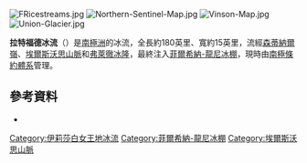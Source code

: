 [[Image:FRicestreams.jpg|thumb]]
[[Image:Northern-Sentinel-Map.jpg|thumb]]
[[Image:Vinson-Map.jpg|thumb]]
[[Image:Union-Glacier.jpg|thumb]]

{{Coord|79|00|S|81|00|W||display=title}}

'''拉特福德冰流'''（{{lang-en|Rutford Ice Stream}}）是[[南極洲|南極洲]]的冰流，全長約180英里、寬約15英里，流經[[森蒂納爾嶺|森蒂納爾嶺]]、[[埃爾斯沃思山脈|埃爾斯沃思山脈]]和[[弗萊徹冰隆|弗萊徹冰隆]]，最終注入[[菲爾希納-龍尼冰棚|菲爾希納-龍尼冰棚]]，現時由[[南極條約體系|南極條約體系]]管理。

==參考資料==
*{{cite web | url={{gnis3|type=antarid|13077}} | title=Rutford Ice Stream | work=Geographic Names Information System | publisher=United States Geological Survey | accessdate=2009-11-06 }}

{{DEFAULTSORT:Rutford Ice Stream}}
[[Category:伊莉莎白女王地冰流|Category:伊莉莎白女王地冰流]]
[[Category:菲爾希納-龍尼冰棚|Category:菲爾希納-龍尼冰棚]]
[[Category:埃爾斯沃思山脈|Category:埃爾斯沃思山脈]]


{{QueenElizabethLand-geo-stub}}